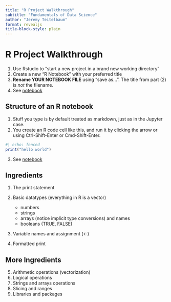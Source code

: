```yaml
---
title: "R Project Walkthrough"
subtitle: "Fundamentals of Data Science"
author: "Jeremy Teitelbaum"
format: revealjs
title-block-style: plain
---
```


# R Project Walkthrough

1. Use Rstudio to "start a new project in a brand new working directory"
2. Create a new "R Notebook" with your preferred title
3. **Rename YOUR NOTEBOOK FILE** using "save as...".  The title from part (2) is *not* the filename.
4. See [notebook](notebooks/RstudioNotebookWalkthrough.Rmd)

## Structure of an R notebook

1. Stuff you type is by default treated as markdown, just as in the Jupyter case. 
2. You create an R code cell like this, and run it by clicking the arrow or using Ctrl-Shift-Enter or Cmd-Shift-Enter.

````r
#| echo: fenced
print("hello world")
````
3. See [notebook](notebooks)

## Ingredients

1. The print statement
2. Basic datatypes (everything in R is a vector)

    - numbers 
    - strings
    - arrays (notice implicit type conversions) and names
    - booleans (TRUE, FALSE)

3. Variable names and assignment (<-)
4. Formatted print 

## More Ingredients

5. Arithmetic operations (vectorization)
6. Logical operations
7. Strings and arrays operations
8. Slicing and ranges
9. Libraries and packages


